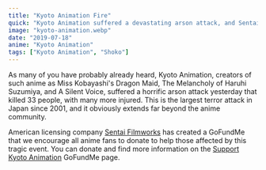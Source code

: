 ```yaml
---
title: "Kyoto Animation Fire"
quick: "Kyoto Animation suffered a devastating arson attack, and Sentai Filmworks has created a GoFundMe to support those affected."
image: "kyoto-animation.webp"
date: "2019-07-18"
anime: "Kyoto Animation"
tags: ["Kyoto Animation", "Shoko"]
---
```


As many of you have probably already heard, Kyoto Animation, creators of such anime as Miss Kobayashi's Dragon Maid, The Melancholy of Haruhi Suzumiya, and A Silent Voice, suffered a horrific arson attack yesterday that killed 33 people, with many more injured. This is the largest terror attack in Japan since 2001, and it obviously extends far beyond the anime community.

American licensing company [Sentai Filmworks](https://www.sentaifilmworks.com/) has created a GoFundMe that we encourage all anime fans to donate to help those affected by this tragic event. You can donate and find more information on the [Support Kyoto Animation](https://www.gofundme.com/f/help-kyoani-heal) GoFundMe page.

